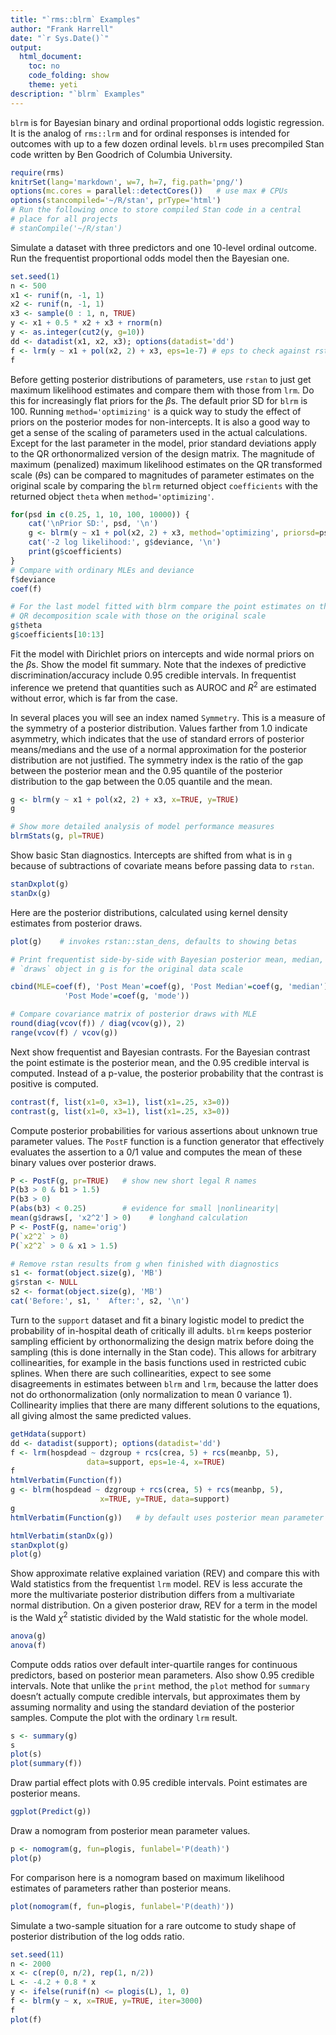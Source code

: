 ```yaml
--- 
title: "`rms::blrm` Examples"
author: "Frank Harrell"
date: "`r Sys.Date()`"
output:
  html_document:
    toc: no
    code_folding: show
    theme: yeti
description: "`blrm` Examples"
---
```


`blrm` is for Bayesian binary and ordinal proportional odds logistic regression.  It is the analog of `rms::lrm` and for ordinal responses is intended for outcomes with up to a few dozen ordinal levels.  `blrm` uses precompiled Stan code written by Ben Goodrich of Columbia University.

```r
require(rms)
knitrSet(lang='markdown', w=7, h=7, fig.path='png/')
options(mc.cores = parallel::detectCores())   # use max # CPUs
options(stancompiled='~/R/stan', prType='html')
# Run the following once to store compiled Stan code in a central
# place for all projects
# stanCompile('~/R/stan')
```

Simulate a dataset with three predictors and one 10-level ordinal outcome.  Run the frequentist proportional odds model then the Bayesian one.

```r
set.seed(1)
n <- 500
x1 <- runif(n, -1, 1)
x2 <- runif(n, -1, 1)
x3 <- sample(0 : 1, n, TRUE)
y <- x1 + 0.5 * x2 + x3 + rnorm(n)
y <- as.integer(cut2(y, g=10))
dd <- datadist(x1, x2, x3); options(datadist='dd')
f <- lrm(y ~ x1 + pol(x2, 2) + x3, eps=1e-7) # eps to check against rstan
f
```

Before getting posterior distributions of parameters, use `rstan` to just get maximum likelihood estimates and compare them with those from `lrm`.  Do this for increasingly flat priors for the $\beta$s.  The default prior SD for `blrm` is 100.  Running `method='optimizing'` is a quick way to study the effect of priors on the posterior modes for non-intercepts.  It is also a good way to get a sense of the scaling of parameters used in the actual calculations.  Except for the last parameter in the model, prior standard deviations apply to the QR orthonormalized version of the design matrix.  The magnitude of maximum (penalized) maximum likelihood estimates on the QR transformed scale ($\theta$s) can be compared to magnitudes of parameter estimates on the original scale by comparing the `blrm` returned object `coefficients` with the returned object `theta` when `method='optimizing'`.

```r
for(psd in c(0.25, 1, 10, 100, 10000)) {
	cat('\nPrior SD:', psd, '\n')
	g <- blrm(y ~ x1 + pol(x2, 2) + x3, method='optimizing', priorsd=psd)
	cat('-2 log likelihood:', g$deviance, '\n')
	print(g$coefficients)
}
# Compare with ordinary MLEs and deviance
f$deviance
coef(f)

# For the last model fitted with blrm compare the point estimates on the
# QR decomposition scale with those on the original scale
g$theta
g$coefficients[10:13]
```

Fit the model with Dirichlet priors on intercepts and wide normal priors on the $\beta$s.  Show the model fit summary.  Note that the indexes of predictive discrimination/accuracy include 0.95 credible intervals.  In frequentist inference we pretend that quantities such as AUROC and $R^2$ are estimated without error, which is far from the case.

In several places you will see an index named `Symmetry`.  This is a measure of the symmetry of a posterior distribution.  Values farther from 1.0 indicate asymmetry, which indicates that the use of standard errors of posterior means/medians and the use of a normal approximation for the posterior distribution are not justified.  The symmetry index is the ratio of the gap between the posterior mean and the 0.95 quantile of the posterior distribution to the gap between the 0.05 quantile and the mean.

```r
g <- blrm(y ~ x1 + pol(x2, 2) + x3, x=TRUE, y=TRUE)
g
```

```r
# Show more detailed analysis of model performance measures
blrmStats(g, pl=TRUE)
```

Show basic Stan diagnostics. Intercepts are shifted from what is in `g` because of subtractions of covariate means before passing data to `rstan`.

```r
stanDxplot(g)
stanDx(g)
```

Here are the posterior distributions, calculated using kernel density estimates from posterior draws.

```r
plot(g)    # invokes rstan::stan_dens, defaults to showing betas

# Print frequentist side-by-side with Bayesian posterior mean, median, mode
# `draws` object in g is for the original data scale

cbind(MLE=coef(f), 'Post Mean'=coef(g), 'Post Median'=coef(g, 'median'),
			'Post Mode'=coef(g, 'mode'))

# Compare covariance matrix of posterior draws with MLE
round(diag(vcov(f)) / diag(vcov(g)), 2)
range(vcov(f) / vcov(g))
```

Next show frequentist and Bayesian contrasts.  For the Bayesian contrast the point estimate is the posterior mean, and the 0.95 credible interval is computed.  Instead of a p-value, the posterior probability that the contrast is positive is computed.

```r
contrast(f, list(x1=0, x3=1), list(x1=.25, x3=0))
contrast(g, list(x1=0, x3=1), list(x1=.25, x3=0))
```

Compute posterior probabilities for various assertions about unknown true parameter values.  The `PostF` function is a function generator that effectively evaluates the assertion to a 0/1 value and computes the mean of these binary values over posterior draws. 

```r
P <- PostF(g, pr=TRUE)   # show new short legal R names
P(b3 > 0 & b1 > 1.5)
P(b3 > 0)
P(abs(b3) < 0.25)        # evidence for small |nonlinearity|
mean(g$draws[, 'x2^2'] > 0)    # longhand calculation
P <- PostF(g, name='orig')
P(`x2^2` > 0)
P(`x2^2` > 0 & x1 > 1.5)

# Remove rstan results from g when finished with diagnostics
s1 <- format(object.size(g), 'MB')
g$rstan <- NULL
s2 <- format(object.size(g), 'MB')
cat('Before:', s1, '  After:', s2, '\n')
```

Turn to the `support` dataset and fit a binary logistic model to predict the probability of in-hospital death of critically ill adults.
`blrm` keeps posterior sampling efficient by orthonormalizing the design matrix before doing the sampling (this is done internally in the Stan code).  This allows for arbitrary collinearities, for example in the basis functions used in restricted cubic splines.  When there are such collinearities, expect to see some disagreements in estimates between `blrm` and `lrm`, because the latter does not do orthonormalization (only normalization to mean 0 variance 1).  Collinearity implies that there are many different solutions to the equations, all giving almost the same predicted values.

```r
getHdata(support)
dd <- datadist(support); options(datadist='dd')
f <- lrm(hospdead ~ dzgroup + rcs(crea, 5) + rcs(meanbp, 5),
				 data=support, eps=1e-4, x=TRUE)
f
htmlVerbatim(Function(f))
g <- blrm(hospdead ~ dzgroup + rcs(crea, 5) + rcs(meanbp, 5), 
					x=TRUE, y=TRUE, data=support)
g
htmlVerbatim(Function(g))   # by default uses posterior mean parameter values

htmlVerbatim(stanDx(g))
stanDxplot(g)
plot(g)
```
Show approximate relative explained variation (REV) and compare this with Wald statistics from the frequentist `lrm` model.  REV is less accurate the more the multivariate posterior distribution differs from a multivariate normal distribution.  On a given posterior draw, REV for a term in the model is the Wald $\chi^2$ statistic divided by the Wald statistic for the whole model.

```r
anova(g)
anova(f)
```
Compute odds ratios over default inter-quartile ranges for continuous predictors, based on posterior mean parameters.  Also show 0.95 credible intervals.  Note that unlike the `print` method, the `plot` method for `summary` doesn't actually compute credible intervals, but approximates them by assuming normality and using the standard deviation of the posterior samples.  Compute the plot with the ordinary `lrm` result.

```r
s <- summary(g)
s
plot(s)
plot(summary(f))
```

Draw partial effect plots with 0.95 credible intervals.  Point estimates are posterior means.

```r
ggplot(Predict(g))
```

Draw a nomogram from posterior mean parameter values.

```r
p <- nomogram(g, fun=plogis, funlabel='P(death)')
plot(p)
```
For comparison here is a nomogram based on maximum likelihood estimates of parameters rather than posterior means.

```r
plot(nomogram(f, fun=plogis, funlabel='P(death)'))
```

Simulate a two-sample situation for a rare outcome to study shape of posterior distribution of the log odds ratio.

```r
set.seed(11)
n <- 2000
x <- c(rep(0, n/2), rep(1, n/2))
L <- -4.2 + 0.8 * x
y <- ifelse(runif(n) <= plogis(L), 1, 0)
f <- blrm(y ~ x, x=TRUE, y=TRUE, iter=3000)
f
plot(f)
```
